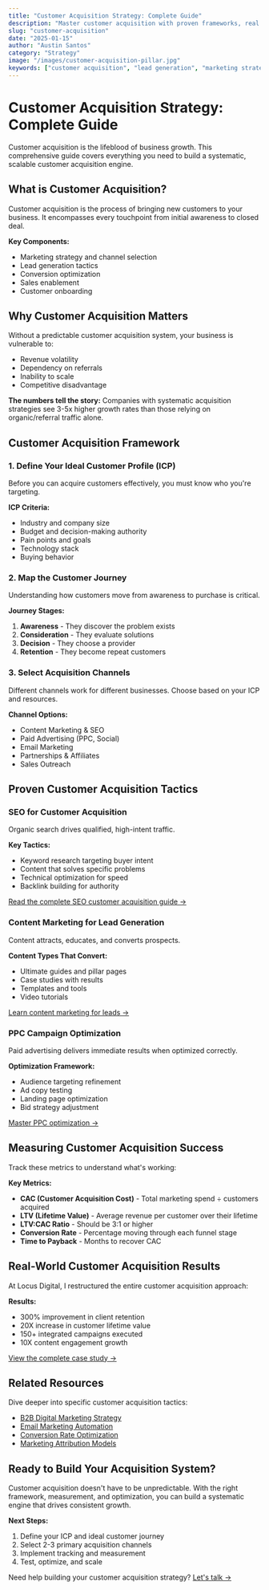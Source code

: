 ```yaml
---
title: "Customer Acquisition Strategy: Complete Guide"
description: "Master customer acquisition with proven frameworks, real case studies, and measurable tactics. Generate qualified leads and scale your business."
slug: "customer-acquisition"
date: "2025-01-15"
author: "Austin Santos"
category: "Strategy"
image: "/images/customer-acquisition-pillar.jpg"
keywords: ["customer acquisition", "lead generation", "marketing strategy", "growth tactics"]
---
```


# Customer Acquisition Strategy: Complete Guide

Customer acquisition is the lifeblood of business growth. This comprehensive guide covers everything you need to build a systematic, scalable customer acquisition engine.

## What is Customer Acquisition?

Customer acquisition is the process of bringing new customers to your business. It encompasses every touchpoint from initial awareness to closed deal.

**Key Components:**
- Marketing strategy and channel selection
- Lead generation tactics
- Conversion optimization
- Sales enablement
- Customer onboarding

## Why Customer Acquisition Matters

Without a predictable customer acquisition system, your business is vulnerable to:
- Revenue volatility
- Dependency on referrals
- Inability to scale
- Competitive disadvantage

**The numbers tell the story:** Companies with systematic acquisition strategies see 3-5x higher growth rates than those relying on organic/referral traffic alone.

## Customer Acquisition Framework

### 1. Define Your Ideal Customer Profile (ICP)

Before you can acquire customers effectively, you must know who you're targeting.

**ICP Criteria:**
- Industry and company size
- Budget and decision-making authority
- Pain points and goals
- Technology stack
- Buying behavior

### 2. Map the Customer Journey

Understanding how customers move from awareness to purchase is critical.

**Journey Stages:**
1. **Awareness** - They discover the problem exists
2. **Consideration** - They evaluate solutions
3. **Decision** - They choose a provider
4. **Retention** - They become repeat customers

### 3. Select Acquisition Channels

Different channels work for different businesses. Choose based on your ICP and resources.

**Channel Options:**
- Content Marketing & SEO
- Paid Advertising (PPC, Social)
- Email Marketing
- Partnerships & Affiliates
- Sales Outreach

## Proven Customer Acquisition Tactics

### SEO for Customer Acquisition

Organic search drives qualified, high-intent traffic.

**Key Tactics:**
- Keyword research targeting buyer intent
- Content that solves specific problems
- Technical optimization for speed
- Backlink building for authority

[Read the complete SEO customer acquisition guide →](/resources/customer-acquisition/seo-customer-acquisition)

### Content Marketing for Lead Generation

Content attracts, educates, and converts prospects.

**Content Types That Convert:**
- Ultimate guides and pillar pages
- Case studies with results
- Templates and tools
- Video tutorials

[Learn content marketing for leads →](/resources/customer-acquisition/content-marketing-lead-generation)

### PPC Campaign Optimization

Paid advertising delivers immediate results when optimized correctly.

**Optimization Framework:**
- Audience targeting refinement
- Ad copy testing
- Landing page optimization
- Bid strategy adjustment

[Master PPC optimization →](/resources/customer-acquisition/ppc-campaign-optimization)

## Measuring Customer Acquisition Success

Track these metrics to understand what's working:

**Key Metrics:**
- **CAC (Customer Acquisition Cost)** - Total marketing spend ÷ customers acquired
- **LTV (Lifetime Value)** - Average revenue per customer over their lifetime
- **LTV:CAC Ratio** - Should be 3:1 or higher
- **Conversion Rate** - Percentage moving through each funnel stage
- **Time to Payback** - Months to recover CAC

## Real-World Customer Acquisition Results

At Locus Digital, I restructured the entire customer acquisition approach:

**Results:**
- 300% improvement in client retention
- 20X increase in customer lifetime value
- 150+ integrated campaigns executed
- 10X content engagement growth

[View the complete case study →](/portfolio/locus-digital)

## Related Resources

Dive deeper into specific customer acquisition tactics:

- [B2B Digital Marketing Strategy](/resources/customer-acquisition/b2b-digital-marketing-strategy)
- [Email Marketing Automation](/resources/customer-acquisition/email-marketing-automation)
- [Conversion Rate Optimization](/resources/customer-acquisition/conversion-rate-optimization)
- [Marketing Attribution Models](/resources/customer-acquisition/marketing-attribution-models)

## Ready to Build Your Acquisition System?

Customer acquisition doesn't have to be unpredictable. With the right framework, measurement, and optimization, you can build a systematic engine that drives consistent growth.

**Next Steps:**
1. Define your ICP and ideal customer journey
2. Select 2-3 primary acquisition channels
3. Implement tracking and measurement
4. Test, optimize, and scale

Need help building your customer acquisition strategy? [Let's talk →](/contact)
